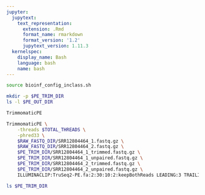 ```yaml
---
jupyter:
  jupytext:
    text_representation:
      extension: .Rmd
      format_name: rmarkdown
      format_version: '1.2'
      jupytext_version: 1.11.3
  kernelspec:
    display_name: Bash
    language: bash
    name: bash
---
```


```bash
source bioinf_config_inclass.sh

mkdir -p $PE_TRIM_DIR
ls -l $PE_OUT_DIR
```

```bash
TrimmomaticPE
```

```bash
TrimmomaticPE \
    -threads $TOTAL_THREADS \
    -phred33 \
    $RAW_FASTQ_DIR/SRR12804464_1.fastq.gz \
    $RAW_FASTQ_DIR/SRR12804464_2.fastq.gz \
    $PE_TRIM_DIR/SRR12804464_1_trimmed.fastq.gz \
    $PE_TRIM_DIR/SRR12804464_1_unpaired.fastq.gz \
    $PE_TRIM_DIR/SRR12804464_2_trimmed.fastq.gz \
    $PE_TRIM_DIR/SRR12804464_2_unpaired.fastq.gz \
    ILLUMINACLIP:TruSeq2-PE.fa:2:30:10:2:keepBothReads LEADING:3 TRAILING:3 MINLEN:36
```

```bash
ls $PE_TRIM_DIR
```
